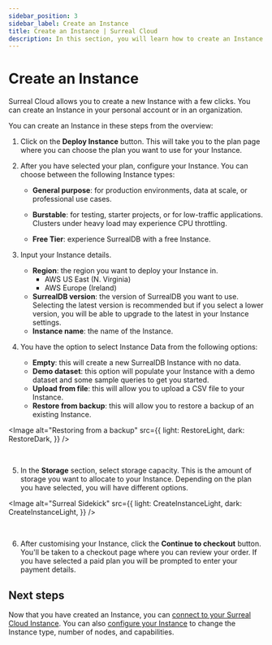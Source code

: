 ```yaml
---
sidebar_position: 3
sidebar_label: Create an Instance
title: Create an Instance | Surreal Cloud
description: In this section, you will learn how to create an Instance in Surreal Cloud.
---
```




# Create an Instance

Surreal Cloud allows you to create a new Instance with a few clicks. You can create an Instance in your personal account or in an organization.

You can create an Instance in these steps from the overview:

1. Click on the **Deploy Instance** button. This will take you to the plan page where you can choose the plan you want to use for your Instance.

2. After you have selected your plan, configure your Instance. You can choose between the following Instance types:

   - **General purpose**: for production environments, data at scale, or professional use cases.

   - **Burstable**: for testing, starter projects, or for low-traffic applications. Clusters under heavy load may experience CPU throttling.

   - **Free Tier**: experience SurrealDB with a free Instance.

3. Input your Instance details.
   - **Region**: the region you want to deploy your Instance in.
     - AWS US East (N. Virginia)
     - AWS Europe (Ireland)
   - **SurrealDB version**: the version of SurrealDB you want to use. Selecting the latest version is recommended but if you select a lower version, you will be able to upgrade to the latest in your Instance settings.
   - **Instance name**: the name of the Instance.

4. You have the option to select Instance Data from the following options:
   - **Empty**: this will create a new SurrealDB Instance with no data.
   - **Demo dataset**: this option will populate your Instance with a demo dataset and some sample queries to get you started.
   - **Upload from file**: this will allow you to upload a CSV file to your Instance.
   - **Restore from backup**: this will allow you to restore a backup of an existing Instance.

<Image
  alt="Restoring from a backup"
  src={{
light: RestoreLight,
dark: RestoreDark,
}}
/>

<br />

5. In the **Storage** section, select storage capacity. This is the amount of storage you want to allocate to your Instance. Depending on the plan you have selected, you will have different options.

<Image
  alt="Surreal Sidekick"
  src={{
light: CreateInstanceLight,
dark: CreateInstanceLight,
}}
/>

<br />

6. After customising your Instance, click the **Continue to checkout** button. You'll be taken to a checkout page where you can review your order. If you have selected a paid plan you will be prompted to enter your payment details.

## Next steps

Now that you have created an Instance, you can [connect to your Surreal Cloud Instance](/docs/cloud/connect). You can also [configure your Instance](/docs/cloud/advanced-topics/configure-an-instance) to change the Instance type, number of nodes, and capabilities.
